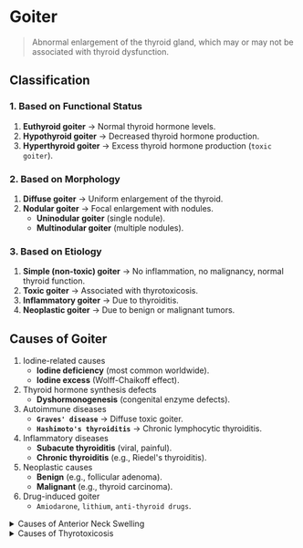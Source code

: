 # Goiter

> Abnormal enlargement of the thyroid gland, which may or may not be associated with thyroid dysfunction.

## Classification

### 1. Based on Functional Status

1. **Euthyroid goiter** → Normal thyroid hormone levels.
1. **Hypothyroid goiter** → Decreased thyroid hormone production.
1. **Hyperthyroid goiter** → Excess thyroid hormone production (`toxic goiter`).

### 2. Based on Morphology

1. **Diffuse goiter** → Uniform enlargement of the thyroid.
1. **Nodular goiter** → Focal enlargement with nodules.
   - **Uninodular goiter** (single nodule).
   - **Multinodular goiter** (multiple nodules).

### 3. Based on Etiology

1. **Simple (non-toxic) goiter** → No inflammation, no malignancy, normal thyroid function.
1. **Toxic goiter** → Associated with thyrotoxicosis.
1. **Inflammatory goiter** → Due to thyroiditis.
1. **Neoplastic goiter** → Due to benign or malignant tumors.

## Causes of Goiter

1. Iodine-related causes
   - **Iodine deficiency** (most common worldwide).
   - **Iodine excess** (Wolff-Chaikoff effect).
1. Thyroid hormone synthesis defects
   - **Dyshormonogenesis** (congenital enzyme defects).
1. Autoimmune diseases
   - **`Graves' disease`** → Diffuse toxic goiter.
   - **`Hashimoto's thyroiditis`** → Chronic lymphocytic thyroiditis.
1. Inflammatory diseases
   - **Subacute thyroiditis** (viral, painful).
   - **Chronic thyroiditis** (e.g., Riedel's thyroiditis).
1. Neoplastic causes
   - **Benign** (e.g., follicular adenoma).
   - **Malignant** (e.g., thyroid carcinoma).
1. Drug-induced goiter
   - `Amiodarone`, `lithium`, `anti-thyroid drugs`.

<details>
<summary>Causes of Anterior Neck Swelling</summary>

1. Thyroid-related
   - **Goiter** (diffuse, nodular, multinodular).
   - **Thyroid cysts**.
   - **Thyroid carcinoma**.
   - **Thyroiditis (acute, subacute, chronic, autoimmune)**.
1. Lymph node-related
   - **Reactive lymphadenopathy** (infection, inflammation).
   - **Lymphoma**.
   - **Metastatic lymphadenopathy** (from thyroid, head and neck cancers).
1. Congenital anomalies
   - **Thyroglossal duct cyst** (midline, moves with swallowing).
   - **Branchial cleft cyst** (lateral, does not move with swallowing).
1. Vascular swellings
   - **Carotid body tumor**.
   - **Arteriovenous malformations (AVMs)**.
1. Other soft tissue tumors
   - **Lipoma, dermoid cyst, sebaceous cyst**.

</details>

<details>
<summary>Causes of Thyrotoxicosis</summary>

1. Primary Hyperthyroidism (Excess thyroid hormone production)
   - **`Graves' disease`** (autoimmune, diffuse goiter).
   - **Toxic multinodular goiter** (Plummer's disease).
   - **Toxic adenoma** (single hyperfunctioning nodule).
   - **TSH-secreting pituitary adenoma** (rare).
1. Secondary Thyrotoxicosis (Excess hormone releasincreased production)
   - **Subacute thyroiditis** (viral destruction of thyroid follicles).
   - **Postpartum thyroiditis** (autoimmune).
   - **Iodine-induced thyrotoxicosis** (Jod-Basedow phenomenon).
1. Exogenous Thyrotoxicosis
   - **Excessive thyroid hormone intake (factitious thyrotoxicosis)**.
   - **Struma ovarii** (ectopic thyroid tissue in ovarian teratoma).

</details>
